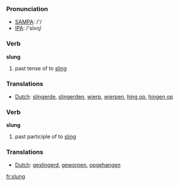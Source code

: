 === Pronunciation ===
*[[w:SAMPA|SAMPA]]: /'/
*[[w:IPA|IPA]]: /'slʌɳ/

=== Verb ===

'''slung'''

# past tense of to [[sling]]

=== Translations ===
*[[Dutch]]: [[slingerde]], [[slingerden]], [[wierp]], [[wierpen]], [[hing op]], [[hingen op]]

=== Verb ===

'''slung'''

# past participle of to [[sling]]

=== Translations ===
*[[Dutch]]: [[geslingerd]], [[geworpen]], [[opgehangen]]
[[fr:slung]]